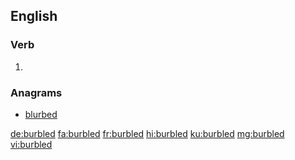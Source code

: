 ==English==

===Verb===
{{head|en|verb form}}

# {{en-past of|burble}}

===Anagrams===
* [[blurbed#English|blurbed]]

[[de:burbled]]
[[fa:burbled]]
[[fr:burbled]]
[[hi:burbled]]
[[ku:burbled]]
[[mg:burbled]]
[[vi:burbled]]